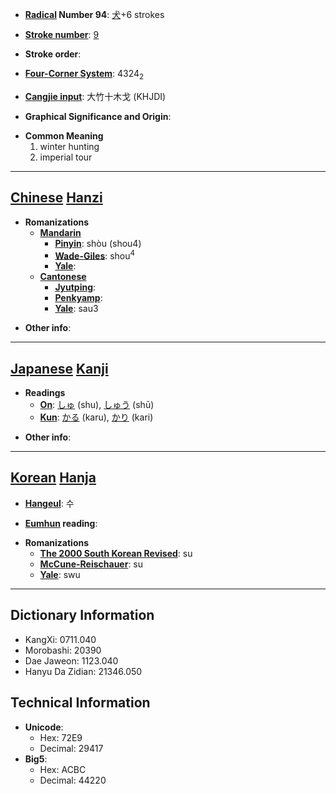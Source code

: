 * '''[[Wiktionary:Chinese radical index| Radical]] Number 94''': [[Wiktionary:Chinese radical index 犬|犬]]+6 strokes

* '''[[Wiktionary:Chinese total strokes index|Stroke number]]''': [[Wiktionary:Chinese total strokes index 9|9]]

* '''Stroke order''': 

* '''[[Wiktionary:Chinese four corner index|Four-Corner System]]''': 4324<sub>2</sub>

* '''[[Wiktionary:Chinese Cangjie index|Cangjie input]]''': 大竹十木戈 (KHJDI)

* '''Graphical Significance and Origin''': 

* '''Common Meaning'''
*#winter hunting
*# imperial tour


----

== [[Chinese]] [[Hanzi]] ==

* '''Romanizations'''
** '''[[Mandarin]]'''
*** '''[[Pinyin]]''': shòu (shou4)
*** '''[[Wade-Giles]]''': shou<sup>4</sup>
*** '''[[Yale]]''': 
** '''[[Cantonese]]'''
*** '''[[Jyutping]]''':
*** '''[[Penkyamp]]''': 
*** '''[[Yale]]''': sau3

* '''Other info''': 

----

== [[Japanese]] [[Kanji]] ==

* '''Readings'''
** '''[[On]]''': [[しゅ]] (shu), [[しゅう]] (shū)
** '''[[Kun]]''': [[かる]] (karu), [[かり]] (kari)

* '''Other info''':  

----

== [[Korean]] [[Hanja]] ==

* '''[[Hangeul]]''': 수

* '''[[Eumhun]] reading''': 

* '''Romanizations'''
** '''[[The 2000 South Korean Revised Romanization|The 2000 South Korean Revised]]''': su
** '''[[McCune-Reischauer]]''': su
** '''[[Yale]]''': swu

----

== Dictionary Information ==

* KangXi: 0711.040
* Morobashi: 20390
* Dae Jaweon: 1123.040
* Hanyu Da Zidian: 21346.050

== Technical Information ==

* '''Unicode''':
** Hex: 72E9
** Decimal: 29417
* '''Big5''':
** Hex: ACBC
** Decimal: 44220